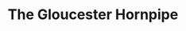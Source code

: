 ---
title: The Gloucester Hornpipe
publish: true
tuneMeta:
    type:
        - session
    relatedLinks:
        - link:
            url: https://youtu.be/tXstNa6E-ag
            text: The Old Swan Band (YouTube)
    relatedTunes: 
        - Polly Put The Kettle On
tuneDots:
    - dots:
        image: 
            src: /tunes/the-gloucester-hornpipe/the-gloucester-hornpipe.jpg
            height: 894
            width: 1280
            alt: The Gloucester Hornpipe
---